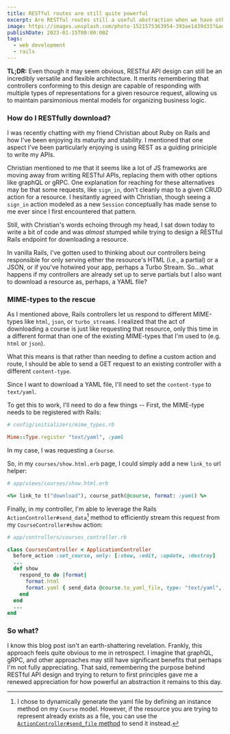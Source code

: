 ```yaml
---
title: RESTful routes are still quite powerful
excerpt: Are RESTful routes still a useful abstraction when we have other options?
image: https://images.unsplash.com/photo-1521575363954-393ae1439d33?&auto=format&fit=crop&w=500&q=60
publishDate: 2023-01-15T00:00:00Z
tags:
  - web development
  - rails
---
```


**TL;DR:** Even though it may seem obvious, RESTful API design can still be an incredibly versatile and flexible architecture. It merits remembering that controllers conforming to this design are capable of responding with multiple types of representations for a given resource request, allowing us to maintain parsimonious mental models for organizing business logic.

### How do I RESTfully download?

I was recently chatting with my friend Christian about Ruby on Rails and how I've been enjoying its maturity and stability. I mentioned that one aspect I've been particularly enjoying is using REST as a guiding priniciple to write my APIs.

Christian mentioned to me that it seems like a lot of JS frameworks are moving away from writing RESTful APIs, replacing them with other options like graphQL or gRPC. One explanation for reaching for these alternatives may be that some requests, like `sign_in`, don't cleanly map to a given CRUD action for a resource. I hesitantly agreed with Christian, though seeing a `sign_in` action modeled as a new `Session` conceptually has made sense to me ever since I first encountered that pattern.

Still, with Christian's words echoing through my head, I sat down today to write a bit of code and was _almost_ stumped while trying to design a RESTful Rails endpoint for downloading a resource.

In vanilla Rails, I've gotten used to thinking about our controllers being responsible for only serving either the resource's HTML (i.e., a partial) or a JSON, or if you've hotwired your app, perhaps a Turbo Stream. So...what happens if my controllers are already set up to serve partials but I also want to download a resource as, perhaps, a YAML file?

### MIME-types to the rescue

As I mentioned above, Rails controllers let us respond to different MIME-types like `html`, `json`, or `turbo_stream`s. I realized that the act of downloading a course is just like requesting that resource, only this time in a different format than one of the existing MIME-types that I'm used to (e.g. `html` or `json`).

What this means is that rather than needing to define a custom action and route, I should be able to send a GET request to an existing controller with a different `content-type`.

Since I want to download a YAML file, I'll need to set the `content-type` to `text/yaml`.

To get this to work, I'll need to do a few things --
First, the MIME-type needs to be registered with Rails:

```ruby
# config/initializers/mime_types.rb

Mime::Type.register "text/yaml", :yaml
```

In my case, I was requesting a `Course`.

So, in my `courses/show.html.erb` page, I could simply add a new `link_to` url helper:

```ruby
# app/views/courses/show.html.erb

<%= link_to t("download"), course_path(@course, format: :yaml) %>
```

Finally, in my controller, I'm able to leverage the Rails `ActionController#send_data`[^1] method to efficiently stream this request from my `CourseController#show` action:

```ruby
# app/controllers/courses_controller.rb

class CoursesController < ApplicationController
  before_action :set_course, only: [:show, :edit, :update, :destroy]
  ...
  def show
    respond_to do |format|
      format.html
      format.yaml { send_data @course.to_yaml_file, type: "text/yaml", disposition: "attachment" }
    end
  end
  ...
end
```

### So what?

I know this blog post isn't an earth-shattering revelation. Frankly, this approach feels quite obvious to me in retrospect. I imagine that graphQL, gRPC, and other approaches may still have significant benefits that perhaps I'm not fully appreciating. That said, remembering the purpose behind RESTful API design and trying to return to first principles gave me a renewed appreciation for how powerful an abstraction it remains to this day.

[^1]: I chose to dynamically generate the yaml file by defining an instance method on my `Course` model. However, if the resource you are trying to represent already exists as a file, you can use the [`ActionController#send_file` method](https://api.rubyonrails.org/classes/ActionController/DataStreaming.html) to send it instead.
